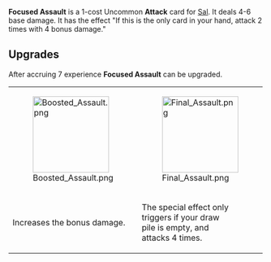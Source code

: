 {{Card
|rarity = Uncommon
|decktype = Battle
|cardtype = Attack
|character = Sal
|keywords = 
|upgradeable = Yes
|expreq = 7
|upgrade1 = Boosted Assault
|upgrade2 = Final Assault}}
{{Quote|Single out one person from the whole group, and bring them all of the pain.}}

'''Focused Assault''' is a 1-cost Uncommon '''Attack''' card for [[Sal]]. It deals 4-6 base damage. It has the effect "If this is the only card in your hand, attack 2 times with 4 bonus damage."

==Upgrades==
After accruing 7 experience '''Focused Assault''' can be upgraded.
{| class="wikitable" style="text-align:center"
|-
|[[File:Boosted Assault.png|150px]]
|[[File:Final Assault.png|150px]]
|-
!Increases the bonus damage.
!The special effect only<br>triggers if your draw<br>pile is empty, and<br>attacks 4 times.
|}